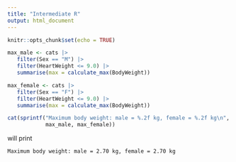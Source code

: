 ```yaml
---
title: "Intermediate R"
output: html_document
---
```


```r
knitr::opts_chunk$set(echo = TRUE)
```

```R
max_male <- cats |>
   filter(Sex == "M") |>
   filter(HeartWeight <= 9.0) |>
   summarise(max = calculate_max(BodyWeight))

max_female <- cats |>
   filter(Sex == "F") |>
   filter(HeartWeight <= 9.0) |>
   summarise(max = calculate_max(BodyWeight))

cat(sprintf("Maximum body weight: male = %.2f kg, female = %.2f kg\n",
            max_male, max_female))
```

will print

```
Maximum body weight: male = 2.70 kg, female = 2.70 kg
```

